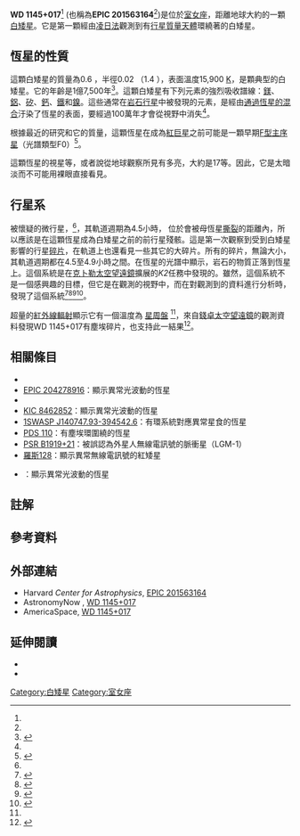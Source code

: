 {{sky|11|48|33.63|+|01|28|59.4|567}}
{{Starbox begin
| name = WD 1145+017
}}
{{Starbox observe
| constell = [[室女座|室女座]]<ref name=ScienceNews-2015-10-21>{{cite news |url= https://www.sciencenews.org/blog/science-ticker/white-dwarf-upsets-planetary-system-consumes-evidence |title= White dwarf upsets planetary system, consumes evidence |author= Christopher Crockett |date= 21 October 2015 |accessdate= 2015-11-25 |archive-date= 2016-03-04 |archive-url= https://web.archive.org/web/20160304103407/https://www.sciencenews.org/blog/science-ticker/white-dwarf-upsets-planetary-system-consumes-evidence |dead-url= no }}</ref>
| epoch = [[J2000.0|J2000.0]]
| ra = {{RA|11|48|33.63}}<ref name=SIMBAD />
| dec = {{DEC|+01|28|59.4}}<ref name=SIMBAD />
| appmag_v = 17.0<ref name=EPeu>{{cite web |url= http://exoplanet.eu/catalog/wd_1145%2B017_b/ |title= Planet WD 1145+017 b |publisher= The Extrasolar Planet Encyclopedia |accessdate= 30 October 2015 |archive-date= 2017-12-04 |archive-url= https://web.archive.org/web/20171204073104/http://exoplanet.eu/catalog/wd_1145%2B017_b/ |dead-url= no }}</ref>
}}
{{Starbox character
| class = [[恆星光譜#白矮星的分類|DB]]<ref name=SIMBAD>{{cite simbad |title= WD 1145+017 |accessdate= 25 October 2015 }}</ref>
}}
{{Starbox astrometry
| dist_pc = 174.0<ref name=EPeu />
| dist_ly = 570<ref name=CfA-2015-21>{{cite web |url= https://www.cfa.harvard.edu/news/2015-21 |title= Cosmic "Death Star" is Destroying a Planet |date= 21 October 2015 |id= 2015–21 |author= Christine Pulliam |publisher= Harvard-Smithsonian Center for Astrophysics |access-date= 2015-11-25 |archive-date= 2021-03-09 |archive-url= https://web.archive.org/web/20210309104713/https://www.cfa.harvard.edu/news/2015-21 }}</ref>
}}
{{Starbox detail
| mass = 0.6<ref name="discovery">{{cite journal |title=A disintegrating minor planet transiting a white dwarf |author1=Andrew Vanderburg |author2=John Asher Johnson |author3=Saul Rappaport |author4=Allyson Bieryla |author5=Jonathan Irwin |author6=John Arban Lewis |author7=David Kipping |author8=Warren R. Brown |author9=Patrick Dufour |author10=David R. Ciardi |author11=Ruth Angus |author12=Laura Schaefer |author13=David W. Latham |author14=David Charbonneau |author15=Charles Beichman |author16=Jason Eastman |author17=Nate McCrady |author18=Robert A. Wittenmyer |author19=Jason T. Wright |arxiv=1510.06387 |bibcode=2015Natur.526..546V |doi=10.1038/nature15527 |url=https://www.cfa.harvard.edu/~avanderb/wd1145_017.pdf |date=11 June 2015 |publicationdate=22 October 2015 |journal=Nature |volume=526 |pages=546–549 |pmid=26490620 |access-date=2015-11-25 |archive-date=2020-08-03 |archive-url=https://web.archive.org/web/20200803121653/https://www.cfa.harvard.edu/~avanderb/wd1145_017.pdf }}</ref>
| radius = 0.02<ref name="discovery"/>
| temperature = 15900 ± 500<ref name="EPeu"/>
| metal_fe = ~0.1
| age_gyr = 0.175 ± 75<ref name="discovery"/>{{efn|name=age|白矮星的冷卻年齡，不是實際的年齡。}}
}}
{{Starbox catalog
| names = [[白矮星|WD]] 1145+017,<ref name=SIMBAD />{{link-en|EPIC |Ecliptic Plane Input Catalog}}<!-- Kepler K2 input catalog --> 201563164<ref name=EPeu />
}}
{{Starbox reference
| Simbad = EPIC+201563164
}}
{{Starbox end}}

'''WD 1145+017'''<ref name=SIMBAD /> (也稱為'''EPIC 201563164'''<ref name=EPeu />)是位於[[室女座|室女座]]，距離地球大約{{convert|570|ly|pc}}的一顆[[白矮星|白矮星]]。它是第一顆經由[[凌日法|凌日法]]觀測到有[[行星#其它恆星系的行星|行星質量天體]]環繞著的白矮星。

== 恆星的性質 ==
這顆白矮星的質量為0.6 {{solar mass}}，半徑0.02 {{solar radius}}（1.4 {{Earth radius}}），表面溫度15,900 [[熱力學溫標|K]]，是顆典型的白矮星。它的年齡是1億7,500年<ref name=croll>{{cite journal|title= Multiwavelength Transit Observations of the Candidate Disintegrating Planetesimals Orbiting WD 1145+017 |author1=Bryce Croll |author2=Paul A. Dalba |author3=Andrew Vanderburg |author4=Jason Eastman |author5=Saul Rappaport |author6=John DeVore |author7=Allyson Bieryla |author8=Philip S. Muirhead |author9=Eunkyu Han |author10=David W. Latham |author11=Thomas G. Beatty |author12=Robert A. Wittenmyer |author13=Jason T. Wright |author14=John Asher Johnson |author15=Nate McCrady |arxiv=1510.06434v1|date= 8 October 2015 |doi=10.3847/1538-4357/836/1/82 |volume=836 |journal=The Astrophysical Journal |page=82|bibcode = 2017ApJ...836...82C }}</ref>。這顆白矮星有下列元素的強烈吸收譜線：[[鎂|鎂]]、[[鋁|鋁]]、[[矽|矽]]、[[鈣|鈣]]、[[鐵|鐵]]和[[鎳|鎳]]。這些通常在[[類地行星|岩石行星]]中被發現的元素，是經由[[對流|通過恆星的混合]]汙染了恆星的表面，要經過100萬年才會從視野中消失<ref name=croll/>。

根據最近的研究和它的質量，這顆恆星在成為[[紅巨星|紅巨星]]之前可能是一顆早期[[黃-白矮星|F型主序星]]（光譜類型F0）<ref name="ppe">{{cite arXiv|eprint=1601.05419|last1=Veras|first1=Dimitri|title=Post-main-sequence planetary system evolution|class=astro-ph.EP|year=2016}}</ref>。

這顆恆星的視星等，或者說從地球觀察所見有多亮，大約是17等。因此，它是太暗淡而不可能用裸眼直接看見。

== 行星系 ==
{{OrbitboxPlanet begin
| name = WD 1145+017
| table_ref=<ref name=EPeu/>
}}
{{OrbitboxPlanet
| exoplanet = [[WD_1145+017_b|b]]
| mass_earth = 0.0006678
| period = 0.1875 ± 0.04
| semimajor = ~0.005
| radius_earth = ~0.01
| inclination = ~89
}}
{{OrbitboxPlanet disk
| disk = Dusty disk
| periapsis = 0.5? 
| apoapsis =
| inclination = 
}}
{{Orbitbox end}}
被懷疑的微行星，{{link-en|WD 1145+017 b|WD 1145+017 b}}<ref name=EPeu />，其軌道週期為4.5小時， 位於會被母恆星[[洛希極限|撕裂]]的距離內，所以應該是在這顆恆星成為白矮星之前的前行星殘骸。這是第一次觀察到受到白矮星影響的行星[[潮汐力|碎片]]，在軌道上也還看見一些其它的大碎片。所有的碎片，無論大小，其軌道週期都在4.5至4.9小時之間。在恆星的光譜中顯示，岩石的物質正落到恆星上。這個系統是在[[克卜勒太空望遠鏡|克卜勒太空望遠鏡]]擴展的''K2''任務中發現的。雖然，這個系統不是一個感興趣的目標，但它是在觀測的視野中，而在對觀測到的資料進行分析時，發現了這個系統<ref name=Discovery-2015-10-21>{{cite news |url= http://news.discovery.com/space/astronomy/caught-in-the-act-white-dwarf-is-killing-a-planet-151021.htm |title= Caught in the Act: White Dwarf is Killing a Planet |date= 21 October 2015 |author= Ian O'Neill |publisher= [[Discovery_Channel|Discovery Channel]] |accessdate= 2015-11-25 |archive-date= 2016-03-10 |archive-url= https://web.archive.org/web/20160310014642/http://news.discovery.com/space/astronomy/caught-in-the-act-white-dwarf-is-killing-a-planet-151021.htm }}</ref><ref name=NatGeo-2015-10-21>{{cite news |url= http://news.nationalgeographic.com/2015/10/151021-zombie-dead-star-eats-asteroid-astronomy/ |title= Zombie Star Caught Feasting On Asteroids |author= Michael D. Lemonick |date= 21 October 2015 |publisher= National Geographic |accessdate= 2015-11-25 |archive-date= 2015-10-24 |archive-url= https://web.archive.org/web/20151024081958/http://news.nationalgeographic.com/2015/10/151021-zombie-dead-star-eats-asteroid-astronomy/ |dead-url= no }}</ref><ref name=SciNews-2015-10-22>{{cite news |url= http://www.sci-news.com/astronomy/science-kepler-wd-1145-017-white-dwarf-03366.html |title= NASA’s Kepler K2 Mission Discovers Planet-Destroying White Dwarf Star |date= 22 October 2015 |publisher= Sci-News.com |accessdate= 2015-11-25 |archive-date= 2022-04-11 |archive-url= https://web.archive.org/web/20220411073618/http://www.sci-news.com/astronomy/science-kepler-wd-1145-017-white-dwarf-03366.html }}</ref><ref name=S&T-2015-10-26>{{cite news |url= http://www.skyandtelescope.com/astronomy-news/white-dwarf-eats-planet2610201523/ |title= White Dwarf Eats Mini Planet? |author= Camille M. Carlisle |date= 26 October 2015 |publisher= Sky and Telescope |accessdate= 2015-11-25 |archive-date= 2019-08-05 |archive-url= https://web.archive.org/web/20190805012901/https://www.skyandtelescope.com/astronomy-news/white-dwarf-eats-planet2610201523/ }}</ref>。

超量的[[紅外線|紅外線輻射]]顯示它有一個溫度為{{convert|1150|K|C}} [[星周盤|星周盤]] <ref name=croll/>，來自[[錢德拉X射線天文台|錢卓太空望遠鏡]]的觀測資料發現WD 1145+017有塵埃碎片，也支持此一結果<ref name="arXiv-20170924">{{cite journal |last1=Rappaport |first1=S. |last2=Gary |first2=B.L. |last3=Vanderburg |first3=A. |last4=Xu |first4=S. |last5=Pooley |first5=D. |last6=Mukai |first6=K. |title=WD 1145+017: Optical Activity During 2016-2017 and Limits on the X-Ray Flux |url=https://arxiv.org/pdf/1709.08195.pdf |format=[[PDF|PDF]] |date=24 September 2017 |arxiv=1709.08195v1 |class=astro-ph.EP |accessdate=26 September 2017 |journal= |archive-date=2017-09-26 |archive-url=https://web.archive.org/web/20170926235711/https://arxiv.org/pdf/1709.08195.pdf }}</ref>。

==  相關條目 ==
{{div col|colwidth=30em}}
* {{link-en|瓦解的行星|Disrupted planet}}
* [[EPIC_204278916|EPIC 204278916]]：顯示異常光波動的恆星
* {{link-en|亞利桑那赫勒福德天文台|Hereford Arizona Observatory}}
* [[KIC_8462852|KIC 8462852]]：顯示異常光波動的恆星
* [[1SWASP_J140747.93-394542.6|1SWASP J140747.93-394542.6]]：有環系統對應異常星食的恆星
* [[PDS_110|PDS 110]]：有塵埃環圍繞的恆星
* [[PSR_B1919+21|PSR B1919+21]]：被誤認為外星人無線電訊號的脈衝星（LGM-1）
* [[羅斯128|羅斯128]]：顯示異常無線電訊號的紅矮星
* {{link-en|雙魚座RZ|RZ Piscium}}：顯示異常光波動的恆星
{{div col end}}

== 註解 ==
{{notelist}}

==  參考資料 ==
{{reflist|colwidth=30em}}

== 外部連結 ==
* Harvard ''Center for Astrophysics'', [https://www.cfa.harvard.edu/~avanderb/k2c1/ep201563164.html  EPIC 201563164] {{Wayback|url=https://www.cfa.harvard.edu/~avanderb/k2c1/ep201563164.html |date=20190218082852 }}
* AstronomyNow<!-- British magazine -->, [https://astronomynow.com/tag/wd-1145017/ WD 1145+017] {{Wayback|url=https://astronomynow.com/tag/wd-1145017/ |date=20210620072607 }}
* AmericaSpace, [http://www.americaspace.com/?tag=wd-1145017 WD 1145+017] {{Wayback|url=http://www.americaspace.com/?tag=wd-1145017 |date=20160306100203 }}

== 延伸閱讀 ==
* {{cite journal |title= A disintegrating minor planet transiting a white dwarf |author= Andrew Vanderburg, John Asher Johnson, Saul Rappaport, Allyson Bieryla, Jonathan Irwin, John Arban Lewis, David Kipping, Warren R. Brown, Patrick Dufour, David R. Ciardi, Ruth Angus, Laura Schaefer, David W. Latham, David Charbonneau, Charles Beichman, Jason Eastman, Nate McCrady, Robert A. Wittenmyer, Jason T. Wright |arxiv= 1510.06387 |bibcode= 2015arXiv151006387V |doi= 10.1038/nature15527 |url= https://www.cfa.harvard.edu/~avanderb/wd1145_017.pdf |date= 11 June 2015 |publicationdate= 22 October 2015 |journal= Nature |volume= 526 |pages= 546–549 |access-date= 2015-11-25 |archive-date= 2020-08-03 |archive-url= https://web.archive.org/web/20200803121653/https://www.cfa.harvard.edu/~avanderb/wd1145_017.pdf }}
* {{cite journal |title= Multiwavelength Transit Observations of the Candidate Disintegrating Planetesimals Orbiting WD 1145+017 |author= Bryce Croll, Paul A. Dalba, Andrew Vanderburg, Jason Eastman, Saul Rappaport, John DeVore, Allyson Bieryla, Philip S. Muirhead, Eunkyu Han, David W. Latham, Thomas G. Beatty, Robert A. Wittenmyer, Jason T. Wright, John Asher Johnson, Nate McCrady |arxiv= 1510.06434 |bibcode= 2015arXiv151006434C |journal= arXiv |date= 8 October 2015 |publicationdate= 21 October 2015 }}

[[Category:白矮星|Category:白矮星]]
[[Category:室女座|Category:室女座]]